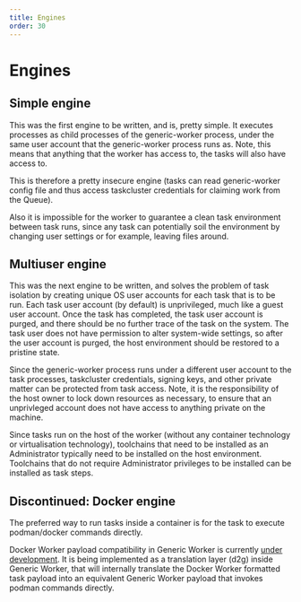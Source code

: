 ```yaml
---
title: Engines
order: 30
---
```


# Engines

## Simple engine

This was the first engine to be written, and is, pretty simple. It executes
processes as child processes of the generic-worker process, under the same user
account that the generic-worker process runs as. Note, this means that anything
that the worker has access to, the tasks will also have access to.

This is therefore a pretty insecure engine (tasks can read generic-worker
config file and thus access taskcluster credentials for claiming work from the
Queue).

Also it is impossible for the worker to guarantee a clean task environment
between task runs, since any task can potentially soil the environment by
changing user settings or for example, leaving files around.

## Multiuser engine

This was the next engine to be written, and solves the problem of task
isolation by creating unique OS user accounts for each task that is to be run.
Each task user account (by default) is unprivileged, much like a guest user
account. Once the task has completed, the task user account is purged, and
there should be no further trace of the task on the system. The task user does
not have permission to alter system-wide settings, so after the user account is
purged, the host environment should be restored to a pristine state.

Since the generic-worker process runs under a different user account to the
task processes, taskcluster credentials, signing keys, and other private matter
can be protected from task access. Note, it is the responsibility of the host
owner to lock down resources as necessary, to ensure that an unprivleged
account does not have access to anything private on the machine.

Since tasks run on the host of the worker (without any container technology or
virtualisation technology), toolchains that need to be installed as an
Administrator typically need to be installed on the host environment.
Toolchains that do not require Administrator privileges to be installed can be
installed as task steps.

## Discontinued: Docker engine

The preferred way to run tasks inside a container is for the task to execute
podman/docker commands directly.

Docker Worker payload compatibility in Generic Worker is currently [under
development](https://github.com/orgs/taskcluster/projects/14). It is being
implemented as a translation layer (d2g) inside Generic Worker, that will
internally translate the Docker Worker formatted task payload into an
equivalent Generic Worker payload that invokes podman commands directly.
